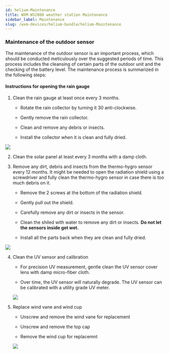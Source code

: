 ```yaml
---
id: helium-Maintenance
title: WXM-WS2000 weather station Maintenance
sidebar_label: Maintenance
slug: /wxm-devices/helium-bundle/helium-Maintenance
---
```



### Maintenance of the outdoor sensor

The maintenance of the outdoor sensor is an important process, which should be conducted meticulously over the suggested periods of time.
This process includes the cleansing of certain parts of the outdoor unit and the checking of the battery level.
The maintenance process is summarized in the following steps:

  #### Instructions for opening the rain gauge

1. Clean the rain gauge at least once every 3 months.

    - Rotate the rain collector by turning it 30 anti-clockwise.

    - Gently remove the rain collector.

    - Clean and remove any debris or insects.

    - Install the collector when it is clean and fully dried.

  <div class="control">
    <img src={useBaseUrl("/img/wxm-devices/helium-bundle/rain-gauge-maintenance.svg")} />
  </div>
  
2. Clean the solar panel at least every 3 months with a damp cloth.
3. Remove any dirt, debris and insects from the thermo-hygro sensor every 12 months. It might be needed to open the radiation shield using a screwdriver and fully clean the thermo-hygro sensor in case there is too much debris on it.

    - Remove the 2 screws at the bottom of the radiation shield.

    - Gently pull out the shield.

    - Carefully remove any dirt or insects in the sensor.

    - Clean the shiled with water to remove any dirt or insects. **Do not let the sensors inside get wet.**
    
    - Install all the parts back when they are clean and fully dried.
        
  <div class="control">
    <img src={useBaseUrl("/img/wxm-devices/helium-bundle/thermo-hygro-sensor.svg")} />
  </div>

4. Clean the UV sensor and calibration

    - For precision UV measurement, gentle clean the UV sensor cover lens with damp micro-fiber cloth.

    - Over time, the UV sensor will naturally degrade. The UV sensor can be calibrated with a utility grade UV meter.

    <div class="control">
      <img src={useBaseUrl("/img/wxm-devices/helium-bundle/UV-sensor.svg")} />
    </div>

5. Replace wind vane and wind cup

    - Unscrew and remove the wind vane for replacement

    - Unscrew and remove the top cap

    - Remove the wind cup for replacemnt

    <div class="control">
      <img src={useBaseUrl("/img/wxm-devices/helium-bundle/wind-vane-cup.svg")} />
    </div>